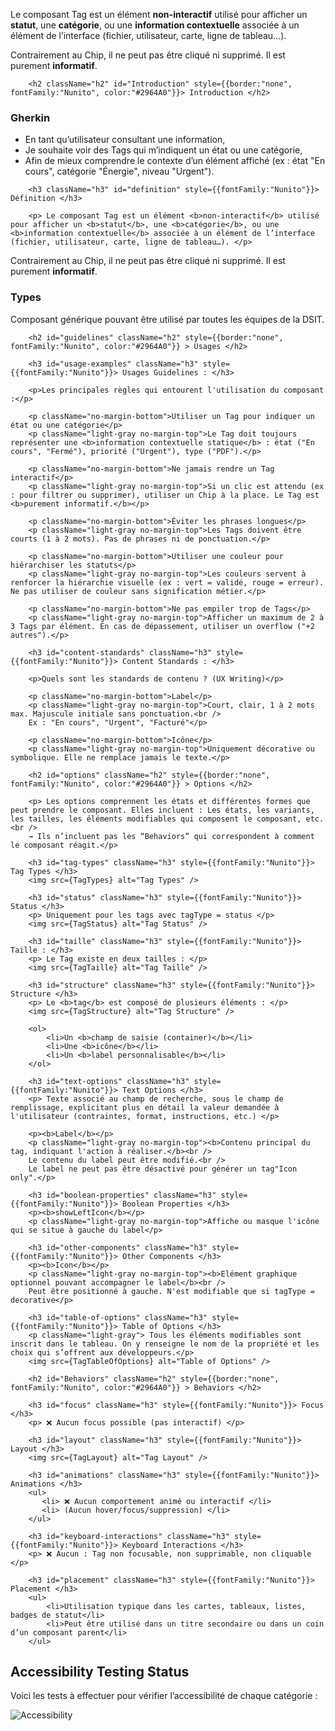 



<Meta title="Composants/Tag" />

<HeaderComponent title="Tag" linkFigma="https://www.figma.com/design/Wiy8uWsWjoagf95lOmPXNU/01.0-Design-System-RTE---WEB?node-id=1744-1406&p=f&m=dev" linkGithub="https://github.com/rte-france/design-system-rte/tree/main/packages/react/src/components/tag"  />

<p className="no-margin-bottom"> Le composant Tag est un élément <b>non-interactif</b> utilisé pour afficher un <b>statut</b>, une <b>catégorie</b>, ou une <b>information contextuelle</b> associée à un élément de l’interface (fichier, utilisateur, carte, ligne de tableau…). </p>
<p className="no-margin-top"> Contrairement au Chip, il ne peut pas être cliqué ni supprimé. Il est purement <b>informatif</b>.</p>

<StorybookTabs>

<div className="Overview">

        <h2 className="h2" id="Introduction" style={{border:"none", fontFamily:"Nunito", color:"#2964A0"}}> Introduction </h2>

<h3 className="h3" id="gherkin" style={{fontFamily:"Nunito"}}> Gherkin </h3>
<ul>
    <li> En tant qu’utilisateur consultant une information,</li>
    <li> Je souhaite voir des Tags qui m’indiquent un état ou une catégorie,</li>
    <li> Afin de mieux comprendre le contexte d’un élément affiché (ex : état "En cours", catégorie "Énergie", niveau "Urgent").</li>
</ul>

        <h3 className="h3" id="definition" style={{fontFamily:"Nunito"}}> Définition </h3>

        <p> Le composant Tag est un élément <b>non-interactif</b> utilisé pour afficher un <b>statut</b>, une <b>catégorie</b>, ou une <b>information contextuelle</b> associée à un élément de l’interface (fichier, utilisateur, carte, ligne de tableau…). </p>
<p> Contrairement au Chip, il ne peut pas être cliqué ni supprimé. Il est purement <b>informatif</b>.</p>

<h3 className="h3" id="types" style={{fontFamily:"Nunito"}}> Types </h3>
<p> Composant générique pouvant être utilisé par toutes les équipes de la DSIT.</p>

</div>

<div className="Guidelines">

        <h2 id="guidelines" className="h2" style={{border:"none", fontFamily:"Nunito", color:"#2964A0"}} > Usages </h2>

        <h3 id="usage-examples" className="h3" style={{fontFamily:"Nunito"}}> Usages Guidelines : </h3>

        <p>Les principales règles qui entourent l'utilisation du composant :</p>

        <p className="no-margin-bottom">Utiliser un Tag pour indiquer un état ou une catégorie</p>
        <p className="light-gray no-margin-top">Le Tag doit toujours représenter une <b>information contextuelle statique</b> : état ("En cours", "Fermé"), priorité ("Urgent"), type ("PDF").</p>

        <p className="no-margin-bottom">Ne jamais rendre un Tag interactif</p>
        <p className="light-gray no-margin-top">Si un clic est attendu (ex : pour filtrer ou supprimer), utiliser un Chip à la place. Le Tag est <b>purement informatif.</b></p>

        <p className="no-margin-bottom">Éviter les phrases longues</p>
        <p className="light-gray no-margin-top">Les Tags doivent être courts (1 à 2 mots). Pas de phrases ni de ponctuation.</p>

        <p className="no-margin-bottom">Utiliser une couleur pour hiérarchiser les statuts</p>
        <p className="light-gray no-margin-top">Les couleurs servent à renforcer la hiérarchie visuelle (ex : vert = validé, rouge = erreur). Ne pas utiliser de couleur sans signification métier.</p>

        <p className="no-margin-bottom">Ne pas empiler trop de Tags</p>
        <p className="light-gray no-margin-top">Afficher un maximum de 2 à 3 Tags par élément. En cas de dépassement, utiliser un overflow ("+2 autres").</p>

        <h3 id="content-standards" className="h3" style={{fontFamily:"Nunito"}}> Content Standards : </h3>

        <p>Quels sont les standards de contenu ? (UX Writing)</p>

        <p className="no-margin-bottom">Label</p>
        <p className="light-gray no-margin-top">Court, clair, 1 à 2 mots max. Majuscule initiale sans ponctuation.<br />
        Ex : "En cours", "Urgent", "Facturé"</p>

        <p className="no-margin-bottom">Icône</p>
        <p className="light-gray no-margin-top">Uniquement décorative ou symbolique. Elle ne remplace jamais le texte.</p>

        <h2 id="options" className="h2" style={{border:"none", fontFamily:"Nunito", color:"#2964A0"}} > Options </h2>

        <p> Les options comprennent les états et différentes formes que peut prendre le composant. Elles incluent : Les états, les variants, les tailles, les éléments modifiables qui composent le composant, etc. <br />
        → Ils n’incluent pas les “Behaviors” qui correspondent à comment le composant réagit.</p>

        <h3 id="tag-types" className="h3" style={{fontFamily:"Nunito"}}> Tag Types </h3>
        <img src={TagTypes} alt="Tag Types" />

        <h3 id="status" className="h3" style={{fontFamily:"Nunito"}}> Status </h3>
        <p> Uniquement pour les tags avec tagType = status </p>
        <img src={TagStatus} alt="Tag Status" />

        <h3 id="taille" className="h3" style={{fontFamily:"Nunito"}}> Taille : </h3>
        <p> Le Tag existe en deux tailles : </p>
        <img src={TagTaille} alt="Tag Taille" />

        <h3 id="structure" className="h3" style={{fontFamily:"Nunito"}}> Structure </h3>
        <p> Le <b>tag</b> est composé de plusieurs éléments : </p>
        <img src={TagStructure} alt="Tag Structure" />

        <ol>
            <li>Un <b>champ de saisie (container)</b></li>
            <li>Une <b>icône</b></li>
            <li>Un <b>label personnalisable</b></li>
        </ol>

        <h3 id="text-options" className="h3" style={{fontFamily:"Nunito"}}> Text Options </h3>
        <p> Texte associé au champ de recherche, sous le champ de remplissage, explicitant plus en détail la valeur demandée à l'utilisateur (contraintes, format, instructions, etc.) </p>

        <p><b>Label</b></p>
        <p className="light-gray no-margin-top"><b>Contenu principal du tag, indiquant l'action à réaliser.</b><br />
        Le contenu du label peut être modifié.<br />
        Le label ne peut pas être désactivé pour générer un tag"Icon only".</p>

        <h3 id="boolean-properties" className="h3" style={{fontFamily:"Nunito"}}> Boolean Properties </h3>
        <p><b>showLeftIcon</b></p>
        <p className="light-gray no-margin-top">Affiche ou masque l'icône qui se situe à gauche du label</p>

        <h3 id="other-components" className="h3" style={{fontFamily:"Nunito"}}> Other Components </h3>
        <p><b>Icon</b></p>
        <p className="light-gray no-margin-top"><b>Elément graphique optionnel pouvant accompagner le label</b><br />
        Peut être positionné à gauche. N'est modifiable que si tagType = decorative</p>

        <h3 id="table-of-options" className="h3" style={{fontFamily:"Nunito"}}> Table of Options </h3>
        <p className="light-gray"> Tous les éléments modifiables sont inscrit dans le tableau. On y renseigne le nom de la propriété et les choix qui s’offrent aux développeurs.</p>
        <img src={TagTableOfOptions} alt="Table of Options" />

        <h2 id="Behaviors" className="h2" style={{border:"none", fontFamily:"Nunito", color:"#2964A0"}} > Behaviors </h2>

        <h3 id="focus" className="h3" style={{fontFamily:"Nunito"}}> Focus </h3>
        <p> ❌ Aucun focus possible (pas interactif) </p>

        <h3 id="layout" className="h3" style={{fontFamily:"Nunito"}}> Layout </h3>
        <img src={TagLayout} alt="Tag Layout" />

        <h3 id="animations" className="h3" style={{fontFamily:"Nunito"}}> Animations </h3>
        <ul>
           <li> ❌ Aucun comportement animé ou interactif </li>
           <li> (Aucun hover/focus/suppression) </li>
        </ul>

        <h3 id="keyboard-interactions" className="h3" style={{fontFamily:"Nunito"}}> Keyboard Interactions </h3>
        <p> ❌ Aucun : Tag non focusable, non supprimable, non cliquable </p>

        <h3 id="placement" className="h3" style={{fontFamily:"Nunito"}}> Placement </h3>
        <ul>
            <li>Utilisation typique dans les cartes, tableaux, listes, badges de statut</li>
            <li>Peut être utilisé dans un titre secondaire ou dans un coin d’un composant parent</li>
        </ul>

</div>

<div className="Accessibilité">

<h2 className="h2" id="accessibility-testing-status" style={{border:"none", fontFamily:"Nunito", color:"#2964A0"}}> Accessibility Testing Status </h2>
<p> Voici les tests à effectuer pour vérifier l’accessibilité de chaque catégorie : </p>
<img src={TagAccessibility} alt="Accessibility" />

</div>

</StorybookTabs>